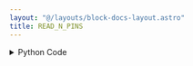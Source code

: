 ```yaml
---
layout: "@/layouts/block-docs-layout.astro"
title: READ_N_PINS
---
```



<PythonDocsDisplay docstring={docstring} />

<details>
<summary>Python Code</summary>
```python
from flojoy import flojoy, OrderedPair
from typing import Optional
from Phidget22.Devices.VoltageRatioInput import VoltageRatioInput


def onVoltageRatioChange(self, voltageRatio):
    # Declaration of the Event handler, print Voltage variation for a channel.
    print("VoltageRatio [" + str(self.getChannel()) + "]: " + str(voltageRatio))


@flojoy(deps={"Phidget22": "1.14.20230331"})
def READ_N_PINS(
    default: Optional[OrderedPair] = None,
    n_sensors: int = 1,
) -> OrderedPair:
    """The READ_N_PINS node allows you to measure and output voltages from Flexiforce sensors using a Phidget InterfaceKit.

    Parameters
    ----------
    n_sensors : int
        Defines the number of pressure sensors connected to the Phidget InterfaceKit.
    """

    voltage: list[float] = []
    pressions: list[float] = []
    sensor_num: list[int] = []

    for i in range(0, n_sensors):
        sensor_num.append(i + 1)
        # Creation of an instance of the VoltageRationInput class
        voltage_ratio_input = VoltageRatioInput()
        # Set Channel for Communication with the Phidget Interface Kit :
        voltage_ratio_input.setChannel(i)
        # Assign the handler that will be called when the event occurs :
        voltage_ratio_input.setOnVoltageRatioChangeHandler(onVoltageRatioChange)
        # Open the Channel after event handler is set :
        voltage_ratio_input.openWaitForAttachment(5000)
        volt_i: float = (
            voltage_ratio_input.getVoltageRatio()
        )  # Measure Voltage from the sensor
        voltage.append(volt_i)  # Add Voltage to the list of measurements

        # Example of a Calibration to convert Voltage into pressions :
        pression_i: float = (volt_i - calibration1) / calibration2
        pressions.append(pression_i)

    return OrderedPair(x=sensor_num, y=voltage)

```
[Find this Flojoy Block on GitHub](https://github.com/flojoy-ai/blocks/blob/main/blocks/IO/INSTRUMENTS/DAQ_BOARDS/PHIDGET/INTERFACEKIT/BASIC/READ_N_PINS/READ_N_PINS.py)
</details>

## Example

<AppDisplay app={app} blockName="READ_N_PINS" client:visible />

---
title: PHIDGET22
description: This example shows how to use the PHIDGET22 node to measure pressures from Flexiforce sensors using a Phidget Interface Kit.
keyword: [Python, Instrument, Phidget22 instrument control, Python integration with Phidget, Measurement and analysis, Python-based instrument control, Phidget22 integration techniques, Python-based measurement techniques, Enhance measurements with Python, Streamline Phidget usage, Accurate data analysis, Python control of Phidget22]
image: https://raw.githubusercontent.com/flojoy-ai/docs/main/docs/nodes/INSTRUMENTS/PHIDGET/PHIDGET22/examples/EX1/output.jpeg
--- 

This example shows how to use the `PHIDGET22` node to measure pressures from Flexiforce sensors using a Phidget Interface Kit. The appendix contains all information about hardware requirements and sensor connections (Images).

After connecting the pressure sensors, the following nodes are placed:

The [`PHIDGET22`](https://github.com/flojoy-io/nodes/blob/main/INSTRUMENTS/PHIDGET/PHIDGET22/PHIDGET22.py) node communicates with the Phidget Interface Kit. It measures voltages from the sensors and converts them into pressures because of the two calibration parameters (the user has to calibrate his sensors). This node has another parameter, `n_sensors`, the number of pressure sensors in your experiment.

The [`BAR`](https://github.com/flojoy-io/nodes/blob/main/VISUALIZERS/PLOTLY/BAR/BAR.py) node displays all pressure measurements on the same figure.

**Calibration:**

- Apply known pressures (at least 4) and measure sensor voltages with the Phidget control panel.
- Plot the voltage as a function of the forces applied. You can choose the unit of your choice.
- Find the linear equation (y=ax+b) between the voltage measured and the pressure applied on the sensor.
- A and B are the calibration parameters that convert voltage into pressure.

To update the measurements with time, you can add the [`LOOP`](https://github.com/flojoy-io/nodes/blob/main/LOGIC_GATES/LOOPS/LOOP/LOOP.py) node to create a loop. (Refer to the [`LOOP`](https://github.com/flojoy-io/nodes/blob/main/LOGIC_GATES/LOOPS/LOOP/LOOP.py) node documentation for the loop settings).
